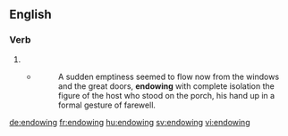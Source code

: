 ==English==

===Verb===
{{head|en}}

# {{present participle of|endow|lang=en}}
#* {{RQ:Fitzgerald Gatsby|III}}
#*: A sudden emptiness seemed to flow now from the windows and the great doors, '''endowing''' with complete isolation the figure of the host who stood on the porch, his hand up in a formal gesture of farewell.

[[de:endowing]]
[[fr:endowing]]
[[hu:endowing]]
[[sv:endowing]]
[[vi:endowing]]